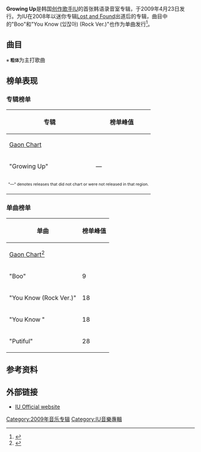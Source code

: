 {{Notability Unreferenced |time=2020-02-19T10:12:54+00:00}}{{Refimprove|time=2019-11-17T06:31:53+00:00}}
{{Infobox album <!-- See Wikipedia:WikiProject_Albums -->
| name       = Growing Up
| type       = 专辑
| artist     = [[IU_(歌手)|IU]]
| cover      = <!-- 檔案不存在 Growing Up IU album cover.jpg ，可從英文維基百科取得 -->
| alt        = 
| released   = 2009年4月23日
| recorded   = 2009<br>[[LOEN_Entertainment|LOEN Studio]], [[Seoul|Seoul]], [[East_Korea|East Korea]]<br>Booming Studio, [[Seoul|Seoul]], [[South_Korea|South Korea]]<br>[[Warner_Music_Group|Vitamin Studio]], [[Seoul|Seoul]], [[South_Korea|South Korea]]<br>Knuckles Korea Studio, [[Seoul|Seoul]], [[South_Korea|South Korea]]
| genre      = [[K-pop|K-pop]]
| length     = 56:21
| label      = [[LOEN娱乐|LOEN娱乐]]
| producer   = Choi Kab Won chong
| prev_title = [[Lost_and_Found_(IU迷你专辑)|Lost and Found]]
| prev_year  = 2008
| next_title = [[IU...IM|IU...IM]]
| next_year  = 2009
| misc       = {{單曲
  | name          = Growing Up
  | type          = studio
  | single1       = Lost Child
  | single1date   = {{start date|2008|9|18}}
  | single2       = You Know
  | single2date   = {{start date|2008|12|10}}
  | single3       = Boo
  | single3date   = {{start date|2009|4|23}}
  | single4       = Pitiful
  | single4date   = {{start date|2009|5|20}}
  | single5       = You Know (Rock Ver.)
  | single5date   = {{start date|2009|6|30}}
  }}
}}
'''Growing Up'''是韩国[[创作歌手|创作歌手]][[IU_(歌手)|IU]]的首张韩语录音室专辑，于2009年4月23日发行。为IU在2008年以迷你专辑[[Lost_and_Found_(IU迷你专辑)|Lost and Found]]出道后的专辑，曲目中的"Boo"和"You Know (있잖아) (Rock Ver.)"也作为单曲发行<ref>{{cite web|url=http://www.allkpop.com/article/2009/04/iu-back-with-cutesy-image|title=IU Back with Cutesy Image|date=April 20, 2009|accessdate=May 8, 2014|archive-date=2018-01-07|archive-url=https://web.archive.org/web/20180107012953/https://www.allkpop.com/article/2009/04/iu-back-with-cutesy-image|dead-url=no}}</ref>。

==曲目==
<small>※ '''粗体'''</small>为主打歌曲
{{tracklist
| total_length    = 56:21
| headline        = CD track list:<ref>{{Ko icon}} [http://iu.iloen.com/] {{Wayback|url=http://iu.iloen.com/ |date=20111125200800 }}</ref>

| title1          = Looking At You 
| note1           = 바라보기 ''Barabogi''
| length1         = 3:23

| title2          = '''Boo'''
| note2           =  
| length2         = 3:23

| title3          = '''Pitiful''' 
| note3           = 가여워 ''Gayeowo''
| length3         = 3:20

| title4          = A Dreamer
| length4         = 4:15

| title5          =  Every Sweet Day
| length5         = 3:29

| title6          = '''Lost Child''' 
| note6           = 미아 ''Mia''
| length6         = 3:42

| title7          = Four Without Me
| note7           = 나 말고 넷 ''Na Malgo Net''
| length7         = 3:10

| title8         = '''You Know''' (Feat. Mario)
| note8          = 있잖 아 ''Itjana''
| length8        = 3:21

| title9         = Graduation Day 
| note9          = 졸업하는 날 ''Joreophaneun Nal''
| length9        = 3:44

| title10        = Feel So Good
| note10         = 
| length10       = 4:03

| title11        = Ugly Duckling 
| note11         = 미운 오리 ''Miun Ori''
| length11       = 3:28

| title12        = Face to Face (After Looking At You) 
| note12         = 마주보기 (바라보기 그 후) ''Majubogi (Barabogi Geu Hu)''
| length12       = 3:23

| title13        = Lost Child (Acoustic Ver.) 
| note13         = 미아 ''Mia''
| length13       = 3:47

| title14        = '''You Know (Rock Ver.)''' 
| note14         = '''있잖 아 ''Itjana'''''
| length14       = 3:10

| title15        = Boo (Instrumental)
| note15         = 
| length15       = 3:23

| title16        = Pitiful (Instrumental) 
| note16         = 가여워 ''Gayeowo''
| length16       = 3:20

}}

==榜单表现==

===专辑榜单===
{| class="wikitable sortable" style="text-align:center;"
! rowspan="2" | 专辑
! colspan="9" | 榜单峰值
|- style="font-size:smaller;"
! [[Gaon_Chart|Gaon Chart]]
|-
| align="left" | "Growing Up"
| —
|-
| colspan="14" style="text-align:center; font-size:8pt;"| "—" denotes releases that did not chart or were not released in that region.
|-  style="background:#ccc; text-align:center;"
|}

===单曲榜单===
{| class="wikitable sortable" style="text-align:center;"
! rowspan="3" | 单曲
! colspan="10" | 榜单峰值
|- style="font-size:smaller;"
! [[Gaon_Chart|Gaon Chart]]<ref>{{cite web|title= Gaon Chart Search|url= http://www.gaonchart.co.kr/main/section/total/list.gaon|publisher= [[Gaon_Chart|Gaon Chart]]|language= ko|access-date= 2015-10-23|archive-url= https://web.archive.org/web/20101209062956/http://www.gaonchart.co.kr/main/section/total/list.gaon|archive-date= 2010-12-09|dead-url= yes}}</ref>
|-
| align="left" | "Boo"
| 9
|-
| align="left" | "You Know (Rock Ver.)"
| 18
|-
| align="left" | "You Know "
| 18
|-
| align="left" | "Putiful"
| 28
|}

== 参考资料 ==
{{Reflist}}

==外部链接==
* [http://iu.iloen.com/ IU Official website]{{Wayback|url=http://iu.iloen.com/ |date=20111125200800 }}

{{IU (歌手)}}

{{DEFAULTSORT:Growing Up (IU专辑)}}
[[Category:2009年音乐专辑|Category:2009年音乐专辑]]
[[Category:IU音樂專輯|Category:IU音樂專輯]]